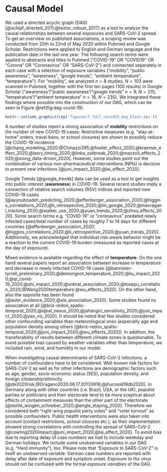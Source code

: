 # Causal Model

We used a directed acyclic graph (DAG) [@schipf_directed_2011;@textor_robust_2017] as a tool to analyze the causal relationships between several exposures and SARS-CoV-2 spread. To get an overview on published associations, a scoping review was conducted from 20th to 22nd of May 2020 within Pubmed and Google Scholar. Restrictions were applied to English and German language and the publication date in the last one year. The following search terms were applied to abstracts and titles in Pubmed ("COVID-19" OR "COVID19" OR "Corona" OR "Coronavirus" OR "SARS-CoV-2") and connected separately in each case with a selection of exposure variables ("mobility", “public awareness”, "awareness", “google trends”, “ambient temperature”, "temperature"). For "mobility", we analyzed $n=8$ studies, $N=103$ were scanned in Pubmed, together with the first ten pages (100 results) in Google Scholar ("awareness"/"public awareness"/"google trends" $n=9$, $N=215$; "temperature"/"ambient temperature" $n=16$, $N=235$). We integrated these findings where possible into the construction of our DAG, which can be seen in Figure \@ref(fig:dag-covid-19).

```r
knitr::include_graphics(rep('figures/f_full_covid19_dag_klein.eps'))
```

A number of studies report a strong association of **mobility** restrictions on the number of new COVID-19 cases: Restrictive measures (e.g. “stay-at-home” orders, travel bans, or school closures) are shown to possibly reduce the COVID-19 incidence [@chang_modeling_2020;@Chinazzi395;@fowler_effect_2020;@kraemer_effect_2020;@lasry_timing_2020;@linka_outbreak_2020;@mazzoli_effects_2020;@xiong_data-driven_2020]. However, some studies point out the combination of various non-pharmaceutical interventions (NPIs) is decisive to prevent new infections [@juni_impact_2020;@lai_effect_2020].

Google Trends [@google_trends] data can be used as a tool to get insights into public interest (**awareness**) in COVID-19. Several recent studies imply a connection of relative search volumes (RSV) indices and reported new COVID-19 cases [@ayyoubzadeh_predicting_2020;@effenberger_association_2020;@higgins_correlations_2020;@li_retrospective_2020;@lin_google_2020;@mavragani_tracking_2020;@walker_use_2020;@yuan_trends_2020;@zhou_effects_2020]. Some search terms e.g. "COVID-19" or "coronavirus" predated newly infected cases/total number of cases by roughly 7 to 14 days for different countries [@effenberger_association_2020; @higgins_correlations_2020;@li_retrospective_2020;@yuan_trends_2020]. Additionally, we acknowledged that individual risk-aware behavior might be a reaction to the current COVID-19 burden (measured as reported cases at the day of exposure). 

Mixed evidence is available regarding the effect of **temperature**: On the one hand several papers report an association between increase in temperature and decrease in newly infected COVID-19 cases [@bannister-tyrrell_preliminary_2020;@demongeot_temperature_2020;@liu_impact_2020;@qi_covid-19_2020;@shi_impact_2020;@sobral_association_2020;@tosepu_correlation_2020;@Wang2020temperature;@wu_effects_2020]. On the other hand, also the opposite has been found [@auler_evidence_2020;@xie_association_2020]. Some studies found no association at all [@briz-redon_spatio-temporal_2020;@iqbal_nexus_2020;@jahangiri_sensitivity_2020;@juni_impact_2020;@yao_no_2020]. It should be noted that few studies considered other confounding variables than meteorological ones (especially age and population density among others [@briz-redon_spatio-temporal_2020;@juni_impact_2020;@wu_effects_2020]). In addition, the transferability of results between different climate zones is questionable. To avoid possible bias caused by weather variables other than temperature, we included rain, wind, and humidity in our model.

When investigating causal determinants of SARS-CoV-2 infections, a number of confounders have to be considered. Well-known risk factors for SARS-CoV-2 as well as for other infections are demographic factors such as age, gender, socio-economic status (SES), population density, and foreign citizenship/ethnicity [@de2020risk;@Dragano2020.06.17.20133918;@jhucovid19db2020]. In Germany along with other countries (i.e. Brazil, USA, or the UK), populist parties or politicians and their electorate tend to be more sceptical about effects of containment measures than the other part of the electorate [@dohle_wingen_schreiber_2020;@engle_staying_2020]. Therefore we considered both "right-wing populist party votes" and "voter turnout" as possible confounders. Public health interventions were also taken into account (contact restrictions, school closures etc.), as their implementation showed strong correlations with controlling the spread of SARS-CoV-2 [@cowling2020impact;@juni_impact_2020;@lai_effect_2020]. To avoid bias due to reporting delay of case numbers we had to include weekday and German holidays. We include some unobserved variables in our DAG (e.g. "Herd immunity"), too. Please note that "Exposure to SARS-CoV-2" is itself an unobserved variable: German case numbers are reported with delay after date of exposure and symptom onset. *Exposure to the virus* should not be confused with the formal *exposure variables* of the DAG.
